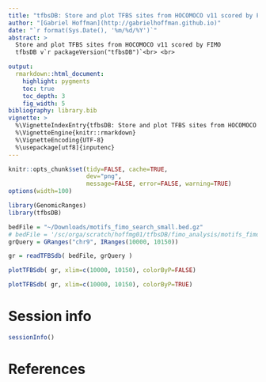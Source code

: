 ```yaml
---
title: "tfbsDB: Store and plot TFBS sites from HOCOMOCO v11 scored by FIMO"
author: "[Gabriel Hoffman](http://gabrielhoffman.github.io)"
date: "`r format(Sys.Date(), '%m/%d/%Y')`"
abstract: > 
  Store and plot TFBS sites from HOCOMOCO v11 scored by FIMO
  tfbsDB v`r packageVersion("tfbsDB")`<br> <br> 

output:
  rmarkdown::html_document:
    highlight: pygments
    toc: true
    toc_depth: 3
    fig_width: 5
bibliography: library.bib
vignette: >
  %\VignetteIndexEntry{tfbsDB: Store and plot TFBS sites from HOCOMOCO v11 scored by FIMO}
  %\VignetteEngine{knitr::rmarkdown}
  %\VignetteEncoding{UTF-8}
  %\usepackage[utf8]{inputenc}
---
```


<!---
cd /Users/gabrielhoffman/workspace/repos/tfbsDB
R
library('knitr')
rmarkdown::render('tfbsDB/vignettes/tfbsDB.Rmd')

# documentation
LOCATION=/Users/gabrielhoffman/workspace/repos/tfbsDB
rm -f ${LOCATION}/man/*.Rd
Rscript -e "library(roxygen2); roxygenise('${LOCATION}')"; 

R CMD build tfbsDB

R CMD INSTALL tfbsDB

R CMD check tfbsDB

R CMD BiocCheck tfbsDB

--->

```r
knitr::opts_chunk$set(tidy=FALSE, cache=TRUE,
                      dev="png",
                      message=FALSE, error=FALSE, warning=TRUE)
options(width=100)
```	


```r
library(GenomicRanges)
library(tfbsDB)

bedFile = "~/Downloads/motifs_fimo_search_small.bed.gz"
# bedFile = '/sc/orga/scratch/hoffmg01/tfbsDB/fimo_analysis/motifs_fimo_search_small.bed.gz'
grQuery = GRanges("chr9", IRanges(10000, 10150))

gr = readTFBSdb( bedFile, grQuery )

plotTFBSdb( gr, xlim=c(10000, 10150), colorByP=FALSE)

plotTFBSdb( gr, xlim=c(10000, 10150), colorByP=TRUE)
```




# Session info
```r
sessionInfo()
```

# References

